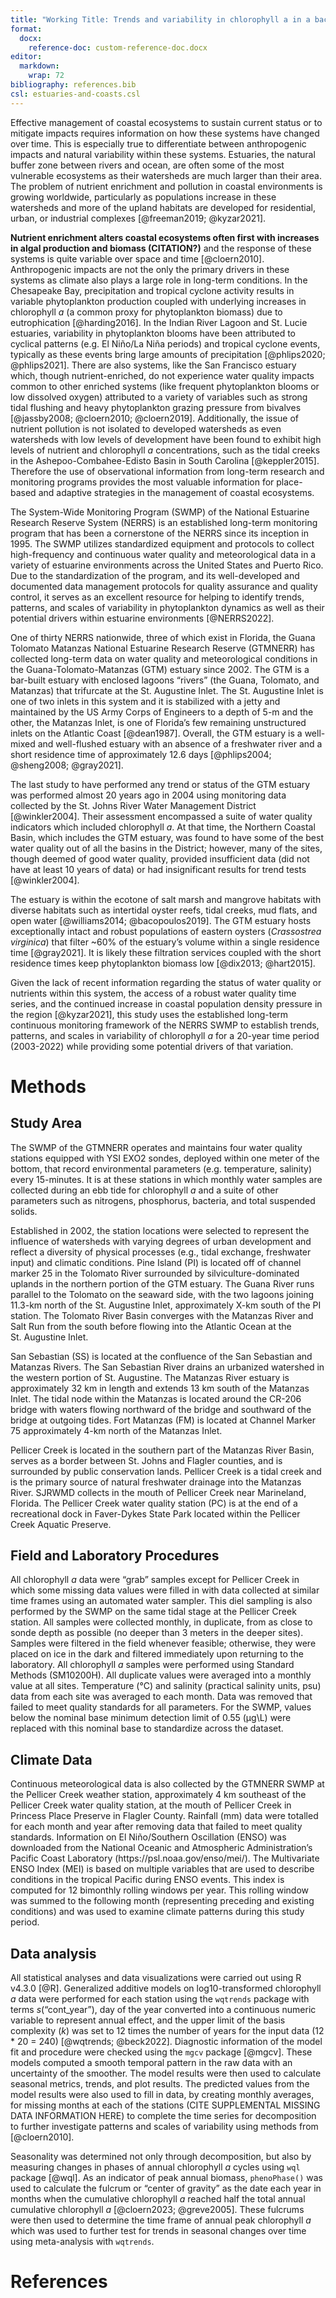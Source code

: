```yaml
---
title: "Working Title: Trends and variability in chlorophyll a in a back-barrier lagoonal estuary in the southeastern United States"
format:
  docx:
    reference-doc: custom-reference-doc.docx
editor: 
  markdown: 
    wrap: 72
bibliography: references.bib
csl: estuaries-and-coasts.csl
---
```


Effective management of coastal ecosystems to sustain current status or
to mitigate impacts requires information on how these systems have
changed over time. This is especially true to differentiate between
anthropogenic impacts and natural variability within these systems.
Estuaries, the natural buffer zone between rivers and ocean, are often
some of the most vulnerable ecosystems as their watersheds are much
larger than their area. The problem of nutrient enrichment and pollution
in coastal environments is growing worldwide, particularly as
populations increase in these watersheds and more of the upland habitats
are developed for residential, urban, or industrial complexes
[@freeman2019; @kyzar2021].

**Nutrient enrichment alters coastal ecosystems often first with
increases in algal production and biomass (CITATION?)** and the response
of these systems is quite variable over space and time [@cloern2010].
Anthropogenic impacts are not the only the primary drivers in these
systems as climate also plays a large role in long-term conditions. In
the Chesapeake Bay, precipitation and tropical cyclone activity results
in variable phytoplankton production coupled with underlying increases
in chlorophyll *a* (a common proxy for phytoplankton biomass) due to
eutrophication [@harding2016]. In the Indian River Lagoon and St. Lucie
estuaries, variability in phytoplankton blooms have been attributed to
cyclical patterns (e.g. El Niño/La Niña periods) and tropical cyclone
events, typically as these events bring large amounts of precipitation
[@phlips2020; @phlips2021]. There are also systems, like the San
Francisco estuary which, though nutrient-enriched, do not experience
water quality impacts common to other enriched systems (like frequent
phytoplankton blooms or low dissolved oxygen) attributed to a variety of
variables such as strong tidal flushing and heavy phytoplankton grazing
pressure from bivalves [@jassby2008; @cloern2010; @cloern2019].
Additionally, the issue of nutrient pollution is not isolated to
developed watersheds as even watersheds with low levels of development
have been found to exhibit high levels of nutrient and chlorophyll *a*
concentrations, such as the tidal creeks in the Ashepoo-Combahee-Edisto
Basin in South Carolina [@keppler2015]. Therefore the use of
observational information from long-term research and monitoring
programs provides the most valuable information for place-based and
adaptive strategies in the management of coastal ecosystems.

The System-Wide Monitoring Program (SWMP) of the National Estuarine
Research Reserve System (NERRS) is an established long-term monitoring
program that has been a cornerstone of the NERRS since its inception in
1995. The SWMP utilizes standardized equipment and protocols to collect
high-frequency and continuous water quality and meteorological data in a
variety of estuarine environments across the United States and Puerto
Rico. Due to the standardization of the program, and its well-developed
and documented data management protocols for quality assurance and
quality control, it serves as an excellent resource for helping to
identify trends, patterns, and scales of variability in phytoplankton
dynamics as well as their potential drivers within estuarine
environments [@NERRS2022].

One of thirty NERRS nationwide, three of which exist in Florida, the
Guana Tolomato Matanzas National Estuarine Research Reserve (GTMNERR)
has collected long-term data on water quality and meteorological
conditions in the Guana-Tolomato-Matanzas (GTM) estuary since 2002. The
GTM is a bar-built estuary with enclosed lagoons "rivers" (the Guana,
Tolomato, and Matanzas) that trifurcate at the St. Augustine Inlet. The
St. Augustine Inlet is one of two inlets in this system and it is
stabilized with a jetty and maintained by the US Army Corps of Engineers
to a depth of 5-m and the other, the Matanzas Inlet, is one of Florida's
few remaining unstructured inlets on the Atlantic Coast [@dean1987].
Overall, the GTM estuary is a well-mixed and well-flushed estuary with
an absence of a freshwater river and a short residence time of
approximately 12.6 days [@phlips2004; @sheng2008; @gray2021].

The last study to have performed any trend or status of the GTM estuary
was performed almost 20 years ago in 2004 using monitoring data
collected by the St. Johns River Water Management District
[@winkler2004]. Their assessment encompassed a suite of water quality
indicators which included chlorophyll *a*. At that time, the Northern
Coastal Basin, which includes the GTM estuary, was found to have some of
the best water quality out of all the basins in the District; however,
many of the sites, though deemed of good water quality, provided
insufficient data (did not have at least 10 years of data) or had
insignificant results for trend tests [@winkler2004].

The estuary is within the ecotone of salt marsh and mangrove habitats
with diverse habitats such as intertidal oyster reefs, tidal creeks, mud
flats, and open water [@williams2014; @bacopoulos2019]. The GTM estuary
hosts exceptionally intact and robust populations of eastern oysters
(*Crassostrea virginica*) that filter \~60% of the estuary's volume
within a single residence time [@gray2021]. It is likely these
filtration services coupled with the short residence times keep
phytoplankton biomass low [@dix2013; @hart2015].

Given the lack of recent information regarding the status of water
quality or nutrients within this system, the access of a robust water
quality time series, and the continued increase in coastal population
density pressure in the region [@kyzar2021], this study uses the
established long-term continuous monitoring framework of the NERRS SWMP
to establish trends, patterns, and scales in variability of chlorophyll
*a* for a 20-year time period (2003-2022) while providing some potential
drivers of that variation.

# Methods

## Study Area

The SWMP of the GTMNERR operates and maintains four water quality
stations equipped with YSI EXO2 sondes, deployed within one meter of the
bottom, that record environmental parameters (e.g. temperature,
salinity) every 15-minutes. It is at these stations in which monthly
water samples are collected during an ebb tide for chlorophyll *a* and a
suite of other parameters such as nitrogens, phosphorus, bacteria, and
total suspended solids.

Established in 2002, the station locations were selected to represent
the influence of watersheds with varying degrees of urban development
and reflect a diversity of physical processes (e.g., tidal exchange,
freshwater input) and climatic conditions. Pine Island (PI) is located
off of channel marker 25 in the Tolomato River surrounded by
silviculture-dominated uplands in the northern portion of the GTM
estuary. The Guana River runs parallel to the Tolomato on the seaward
side, with the two lagoons joining 11.3-km north of the St. Augustine
Inlet, approximately X-km south of the PI station. The Tolomato River
Basin converges with the Matanzas River and Salt Run from the south
before flowing into the Atlantic Ocean at the St. Augustine Inlet.

San Sebastian (SS) is located at the confluence of the San Sebastian and
Matanzas Rivers. The San Sebastian River drains an urbanized watershed
in the western portion of St. Augustine. The Matanzas River estuary is
approximately 32 km in length and extends 13 km south of the Matanzas
Inlet. The tidal node within the Matanzas is located around the CR-206
bridge with waters flowing northward of the bridge and southward of the
bridge at outgoing tides. Fort Matanzas (FM) is located at Channel
Marker 75 approximately 4-km north of the Matanzas Inlet.

Pellicer Creek is located in the southern part of the Matanzas River
Basin, serves as a border between St. Johns and Flagler counties, and is
surrounded by public conservation lands. Pellicer Creek is a tidal creek
and is the primary source of natural freshwater drainage into the
Matanzas River. SJRWMD collects in the mouth of Pellicer Creek near
Marineland, Florida. The Pellicer Creek water quality station (PC) is at
the end of a recreational dock in Faver-Dykes State Park located within
the Pellicer Creek Aquatic Preserve.

## Field and Laboratory Procedures

All chlorophyll *a* data were "grab" samples except for Pellicer Creek
in which some missing data values were filled in with data collected at
similar time frames using an automated water sampler. This diel sampling
is also performed by the SWMP on the same tidal stage at the Pellicer
Creek station. All samples were collected monthly, in duplicate, from as
close to sonde depth as possible (no deeper than 3 meters in the deeper
sites). Samples were filtered in the field whenever feasible; otherwise,
they were placed on ice in the dark and filtered immediately upon
returning to the laboratory. All chlorophyll *a* samples were performed
using Standard Methods (SM10200H). All duplicate values were averaged
into a monthly value at all sites. Temperature (°C) and salinity
(practical salinity units, psu) data from each site was averaged to each
month. Data was removed that failed to meet quality standards for all
parameters. For the SWMP, values below the nominal base minimum
detection limit of 0.55 (µg\\L) were replaced with this nominal base to
standardize across the dataset.

## Climate Data

Continuous meteorological data is also collected by the GTMNERR SWMP at
the Pellicer Creek weather station, approximately 4 km southeast of the
Pellicer Creek water quality station, at the mouth of Pellicer Creek in
Princess Place Preserve in Flagler County. Rainfall (mm) data were
totalled for each month and year after removing data that failed to meet
quality standards. Information on El Niño/Southern Oscillation (ENSO)
was downloaded from the National Oceanic and Atmospheric
Administration's Pacific Coast Laboratory
(https://psl.noaa.gov/enso/mei/). The Multivariate ENSO Index (MEI) is
based on multiple variables that are used to describe conditions in the
tropical Pacific during ENSO events. This index is computed for 12
bimonthly rolling windows per year. This rolling window was summed to
the following month (representing preceding and existing conditions) and
was used to examine climate patterns during this study period.

## Data analysis

All statistical analyses and data visualizations were carried out using
R v4.3.0 [@R]. Generalized additive models on log10-transformed
chlorophyll *a* data were performed for each station using the
`wqtrends` package with terms *s*("cont_year"), day of the year
converted into a continuous numeric variable to represent annual effect,
and the upper limit of the basis complexity (*k*) was set to 12 times
the number of years for the input data (12 \* 20 = 240) [@wqtrends;
@beck2022]. Diagnostic information of the model fit and procedure were
checked using the `mgcv` package [@mgcv]. These models computed a smooth
temporal pattern in the raw data with an uncertainty of the smoother.
The model results were then used to calculate seasonal metrics, trends,
and plot results. The predicted values from the model results were also
used to fill in data, by creating monthly averages, for missing months
at each of the stations (CITE SUPPLEMENTAL MISSING DATA INFORMATION
HERE) to complete the time series for decomposition to further
investigate patterns and scales of variability using methods from
[@cloern2010].

Seasonality was determined not only through decomposition, but also by
measuring changes in phases of annual chlorophyll *a* cycles using `wql`
package [@wql]. As an indicator of peak annual biomass, `phenoPhase()`
was used to calculate the fulcrum or "center of gravity" as the date
each year in months when the cumulative chlorophyll *a* reached half the
total annual cumulative chlorophyll *a* [@cloern2023; @greve2005]. These
fulcrums were then used to determine the time frame of annual peak
chlorophyll *a* which was used to further test for trends in seasonal
changes over time using meta-analysis with `wqtrends`.

# References
